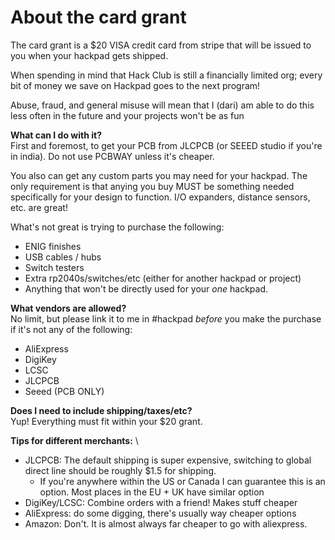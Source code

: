 # About the card grant

The card grant is a $20 VISA credit card from stripe that will be issued to you when your hackpad gets shipped.

When spending in mind that Hack Club is still a financially limited org; every bit of money we save on Hackpad goes to the next program!

Abuse, fraud, and general misuse will mean that I (dari) am able to do this less often in the future and your projects won't be as fun

**What can I do with it?** \
First and foremost, to get your PCB from JLCPCB (or SEEED studio if you're in india). Do not use PCBWAY unless it's cheaper.

You also can get any custom parts you may need for your hackpad. The only requirement is that anying you buy MUST be something needed specifically for your design to function. I/O expanders, distance sensors, etc. are great! 

What's not great is trying to purchase the following:

- ENIG finishes
- USB cables / hubs
- Switch testers
- Extra rp2040s/switches/etc (either for another hackpad or project)
- Anything that won't be directly used for your *one* hackpad.

**What vendors are allowed?** \
No limit, but please link it to me in #hackpad *before* you make the purchase if it's not any of the following:
- AliExpress
- DigiKey
- LCSC
- JLCPCB
- Seeed (PCB ONLY)

**Does I need to include shipping/taxes/etc?** \
Yup! Everything must fit within your $20 grant.

**Tips for different merchants:** \
- JLCPCB: The default shipping is super expensive, switching to global direct line should be roughly $1.5 for shipping.
    - If you're anywhere within the US or Canada I can guarantee this is an option. Most places in the EU + UK have similar option
- DigiKey/LCSC: Combine orders with a friend! Makes stuff cheaper
- AliExpress: do some digging, there's usually way cheaper options
- Amazon: Don't. It is almost always far cheaper to go with aliexpress.